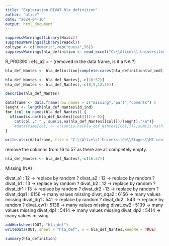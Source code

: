 ---
title: "Exploration DIVAT hla_definition"
author: "alice"
date: "2024-04-16"
output: html_document
---

```{r}
suppressWarnings(library(Hmisc))
suppressWarnings(library(readxl))
coltype <- c("numeric",rep("guess",56))
suppressWarnings(hla_definition <- read_excel("C:\\Alice\\1-Universitée\\Stages\\M1-centrale\\DATAS\\ALICE_DATAS\\ALL_VARIABLES_KiTGENIE2024.xlsx", sheet = "hla_definition",na = "NA",col_types = coltype))
```

R_PRG390 : efs_a2 = - (removed in the data frame, is it a NA ?)

```{r}
hla_def_Nantes <- hla_definition[complete.cases(hla_definition$id_ind),]
```

```{r}
hla_def_Nantes <- hla_def_Nantes[,-c(16:57)]
hla_def_Nantes <- hla_def_Nantes[,-c(8,9,12:15)]
```

```{r}
describe(hla_def_Nantes)
```

```{r}
dataframe <- data.frame(row.names = c("missing","part","coments") )
lenght <- length(hla_def_Nantes$id_ind)
for (col in names(hla_def_Nantes)) {
  if(sum(is.na(hla_def_Nantes[[col]]))!= 0){
    cat(col ,":" , sum(is.na(hla_def_Nantes[[col]])/lenght),"\n")}
    #dataframe[col] <- c(sum(is.na(hla_def_Nantes[[col]])),sum(is.na(hla_def_Nantes[[col]]))/lenght,"random")}
}
```

```{r}
write.xlsx(dataframe, file = "C:\\Alice\\1-Universitée\\Stages\\M1-centrale\\DATAS\\Describe\\explore\\explore_NA.xlsx",sheetName = "hla_definition", append = TRUE)
```
remove the columns from 16 to 57 as there are all completely empty.

```{r}
hla_def_Nantes <- hla_def_Nantes[,-c(16:57)]
```

Missing (NA) : 

divat_a1 : 12 -> replace by random ? 
divat_a2 : 12 -> replace by random ? 
divat_b1 : 13 -> replace by random ? 
divat_b2 : 12 -> replace by random ? 
divat_dr1 : 13 -> replace by random ? 
divat_dr2 : 13 -> replace by random ? 
divat_dqa1 : 6156 -> many values missing 
divat_dqa2 : 6156 -> many values missing 
divat_dq1 : 541 -> replace by random ?
divat_dq2 : 543 -> replace by random ? 
divat_cw1 : 5138 -> many values missing 
divat_cw2 : 5139 -> many values missing 
divat_dp1 : 5414 -> many values missing 
divat_dp2 : 5414 -> many values missing 

```{r}
addWorksheet(OUT, "hla_def")
writeData(OUT, sheet = "hla_def", x = hla_def_Nantes,keepNA = TRUE)
```

```{r}
summary(hla_definition)
```

